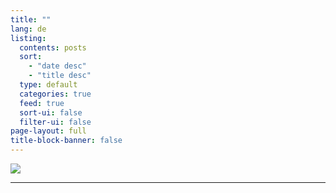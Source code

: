 ```yaml
---
title: ""
lang: de
listing:
  contents: posts
  sort: 
    - "date desc"
    - "title desc"
  type: default
  categories: true
  feed: true
  sort-ui: false
  filter-ui: false
page-layout: full
title-block-banner: false
---
```


![](images/liberte-b.jpg)

------------------------------------------------------------------------
